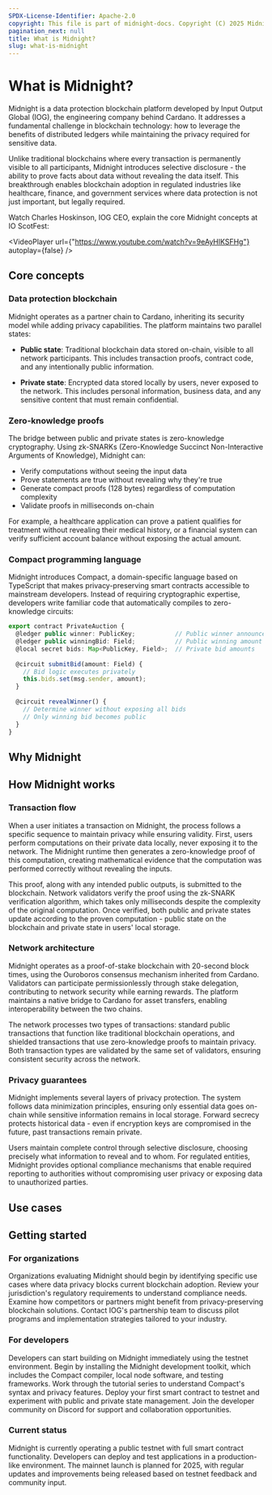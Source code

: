 ```yaml
---
SPDX-License-Identifier: Apache-2.0
copyright: This file is part of midnight-docs. Copyright (C) 2025 Midnight Foundation. Licensed under the Apache License, Version 2.0 (the "License"); You may not use this file except in compliance with the License. You may obtain a copy of the License at http://www.apache.org/licenses/LICENSE-2.0 Unless required by applicable law or agreed to in writing, software distributed under the License is distributed on an "AS IS" BASIS, WITHOUT WARRANTIES OR CONDITIONS OF ANY KIND, either express or implied. See the License for the specific language governing permissions and limitations under the License.
pagination_next: null
title: What is Midnight?
slug: what-is-midnight
---
```



# What is Midnight?

Midnight is a data protection blockchain platform developed by Input Output Global (IOG), the engineering company behind Cardano. It addresses a fundamental challenge in blockchain technology: how to leverage the benefits of distributed ledgers while maintaining the privacy required for sensitive data.

Unlike traditional blockchains where every transaction is permanently visible to all participants, Midnight introduces selective disclosure - the ability to prove facts about data without revealing the data itself. This breakthrough enables blockchain adoption in regulated industries like healthcare, finance, and government services where data protection is not just important, but legally required.

Watch Charles Hoskinson, IOG CEO, explain the core Midnight concepts at IO ScotFest:


<VideoPlayer url={"https://www.youtube.com/watch?v=9eAyHlKSFHg"} autoplay={false} />

## Core concepts

### Data protection blockchain

Midnight operates as a partner chain to Cardano, inheriting its security model while adding privacy capabilities. The platform maintains two parallel states:

- **Public state**: Traditional blockchain data stored on-chain, visible to all network participants. This includes transaction proofs, contract code, and any intentionally public information.

- **Private state**: Encrypted data stored locally by users, never exposed to the network. This includes personal information, business data, and any sensitive content that must remain confidential.


### Zero-knowledge proofs

The bridge between public and private states is zero-knowledge cryptography. Using zk-SNARKs (Zero-Knowledge Succinct Non-Interactive Arguments of Knowledge), Midnight can:
- Verify computations without seeing the input data
- Prove statements are true without revealing why they're true
- Generate compact proofs (128 bytes) regardless of computation complexity
- Validate proofs in milliseconds on-chain

For example, a healthcare application can prove a patient qualifies for treatment without revealing their medical history, or a financial system can verify sufficient account balance without exposing the actual amount.


### Compact programming language

Midnight introduces Compact, a domain-specific language based on TypeScript that makes privacy-preserving smart contracts accessible to mainstream developers. Instead of requiring cryptographic expertise, developers write familiar code that automatically compiles to zero-knowledge circuits:

```typescript
export contract PrivateAuction {
  @ledger public winner: PublicKey;           // Public winner announcement
  @ledger public winningBid: Field;           // Public winning amount
  @local secret bids: Map<PublicKey, Field>;  // Private bid amounts
  
  @circuit submitBid(amount: Field) {
    // Bid logic executes privately
    this.bids.set(msg.sender, amount);
  }
  
  @circuit revealWinner() {
    // Determine winner without exposing all bids
    // Only winning bid becomes public
  }
}
```

## Why Midnight

<FlipCardGrid>
  <FlipCard 
    title="Regulatory compliance is non-negotiable"
    frontContent="Data protection laws now carry penalties that can destroy businesses. GDPR fines reach €20 million or 4% of global revenue. HIPAA violations cost up to $2 million per year. Traditional public blockchains make compliance impossible."
    backContent="The regulatory landscape includes GDPR (Europe) with fines up to €20M or 4% of revenue, CCPA (California) at $7,500 per violation, HIPAA (Healthcare) up to $2M per violation/year, and PIPEDA (Canada) with unlimited penalties. Midnight's solution enables selective disclosure for compliance reporting without data exposure. Organizations can prove they meet requirements, generate audit trails, and respond to regulatory requests while keeping sensitive data encrypted."
    height="240px"
  />
  
  <FlipCard 
    title="Current blockchain choices"
    frontContent="Organizations need blockchain's trust and immutability but cannot expose customer data, trade secrets, or competitive intelligence. Existing solutions force them to choose between transparency and privacy."
    backContent="The blockchain trilemma presents three unsatisfactory options: Public chains offer full transparency but no privacy, making them unusable for sensitive data. Private chains provide privacy but sacrifice decentralization, defeating blockchain's purpose. Hybrid attempts are complex, fragmented, and lack interoperability. Midnight breaks this trilemma by providing one platform with both public and private state, maintaining decentralization while enabling privacy through zero-knowledge proofs."
    height="240px"
  />
  
  <FlipCard 
    title="Privacy technology requires certain expertise"
    frontContent="Zero-knowledge cryptography is complex. Most developers lack the specialized knowledge to build privacy-preserving applications, creating a massive barrier to adoption."
    backContent="Traditional ZK development requires understanding of algebraic circuits, knowledge of cryptographic primitives, expertise in proof systems, and months of specialized learning. Midnight changes this by letting developers write TypeScript-like code in Compact. The compiler handles circuit generation, proof system integration, and cryptographic operations automatically. Any developer familiar with TypeScript can build privacy-preserving applications immediately."
    height="240px"
  />
</FlipCardGrid>


## How Midnight works

### Transaction flow

When a user initiates a transaction on Midnight, the process follows a specific sequence to maintain privacy while ensuring validity. First, users perform computations on their private data locally, never exposing it to the network. The Midnight runtime then generates a zero-knowledge proof of this computation, creating mathematical evidence that the computation was performed correctly without revealing the inputs.

This proof, along with any intended public outputs, is submitted to the blockchain. Network validators verify the proof using the zk-SNARK verification algorithm, which takes only milliseconds despite the complexity of the original computation. Once verified, both public and private states update according to the proven computation - public state on the blockchain and private state in users' local storage.

### Network architecture

Midnight operates as a proof-of-stake blockchain with 20-second block times, using the Ouroboros consensus mechanism inherited from Cardano. Validators can participate permissionlessly through stake delegation, contributing to network security while earning rewards. The platform maintains a native bridge to Cardano for asset transfers, enabling interoperability between the two chains.

The network processes two types of transactions: standard public transactions that function like traditional blockchain operations, and shielded transactions that use zero-knowledge proofs to maintain privacy. Both transaction types are validated by the same set of validators, ensuring consistent security across the network.

### Privacy guarantees

Midnight implements several layers of privacy protection. The system follows data minimization principles, ensuring only essential data goes on-chain while sensitive information remains in local storage. Forward secrecy protects historical data - even if encryption keys are compromised in the future, past transactions remain private.

Users maintain complete control through selective disclosure, choosing precisely what information to reveal and to whom. For regulated entities, Midnight provides optional compliance mechanisms that enable required reporting to authorities without compromising user privacy or exposing data to unauthorized parties.


## Use cases

<FlipCardGrid>
  <FlipCard 
    title="Financial services"
    frontContent="Private transactions with regulatory compliance, dark pools, confidential credit scoring, and cross-border payments with privacy."
    backContent="Financial institutions execute private transactions while maintaining regulatory reporting capabilities. Dark pools operate with completely hidden order books, revealing only matched trades. Credit scoring systems evaluate creditworthiness without accessing personal financial details. Cross-border payments process through private channels while meeting international compliance requirements. Banks can share suspicious activity reports with regulators without exposing customer data to unauthorized parties."
    height="220px"
  />
  
  <FlipCard 
    title="Healthcare"
    frontContent="HIPAA-compliant data sharing, private clinical trials, confidential insurance claims, and prescription verification with privacy."
    backContent="Healthcare providers share patient data through consent management systems, ensuring HIPAA compliance while enabling care coordination. Clinical trials protect participant privacy while maintaining data integrity for research validation. Insurance companies process claims without accessing complete medical histories. Pharmacies verify prescriptions without revealing underlying medical conditions. Research institutions can collaborate on studies without exposing individual patient data."
    height="220px"
  />
  
  <FlipCard 
    title="Supply chain"
    frontContent="Trade secret protection, confidential pricing, authenticity verification, and competitive intelligence protection in multi-party systems."
    backContent="Businesses protect trade secrets while collaborating in multi-party supply chain systems. Confidential pricing agreements remain private between specific parties while other aspects of transactions stay transparent. Companies verify product authenticity without revealing supplier relationships or competitive intelligence about sourcing strategies. Manufacturers can prove compliance with standards without exposing proprietary processes."
    height="220px"
  />
  
  <FlipCard 
    title="Government"
    frontContent="Private voting systems, citizen data protection, inter-agency data sharing, and privacy-preserving regulatory reporting."
    backContent="Government agencies implement private voting systems where individual votes remain secret while tallies are publicly verifiable. Citizen services protect personal data while providing necessary government functions. Inter-agency data sharing occurs with granular access control, ensuring information reaches only authorized departments. Regulatory reporting maintains privacy for citizens while providing required oversight data. Identity verification systems confirm eligibility without exposing personal details."
    height="220px"
  />
</FlipCardGrid>


## Getting started

### For organizations

Organizations evaluating Midnight should begin by identifying specific use cases where data privacy blocks current blockchain adoption. Review your jurisdiction's regulatory requirements to understand compliance needs. Examine how competitors or partners might benefit from privacy-preserving blockchain solutions. Contact IOG's partnership team to discuss pilot programs and implementation strategies tailored to your industry.

### For developers

Developers can start building on Midnight immediately using the testnet environment. Begin by installing the Midnight development toolkit, which includes the Compact compiler, local node software, and testing frameworks. Work through the tutorial series to understand Compact's syntax and privacy features. Deploy your first smart contract to testnet and experiment with public and private state management. Join the developer community on Discord for support and collaboration opportunities.

### Current status

Midnight is currently operating a public testnet with full smart contract functionality. Developers can deploy and test applications in a production-like environment. The mainnet launch is planned for 2025, with regular updates and improvements being released based on testnet feedback and community input.